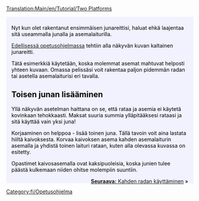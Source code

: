 [[Translation:Main/en/Tutorial/Two Platforms]]{{en/-}}
{{en/Tabs|2|1
|Opetusohjelma/Kaksi_asemalaituria/Fi|1. Kaksi asemalaituria<!--
-->|Opetusohjelma/Kaksi_rataa/Fi|2. Kaksi rataa}}
<div style="padding:.5em 1em 1em 1em; border-top:none; background-color:#f1f2fe; color:#000;">
{{fi/Tutorial}}
Nyt kun olet rakentanut ensimmäisen junareittisi, haluat ehkä laajentaa sitä useammalla junalla ja asemalaiturilla.

[[Main/fi/Opetusohjelma|Edellisessä opetusohjelmassa]] tehtiin alla näkyvän kuvan kaltainen junareitti.
{{en/Phototable|[[File:en/Singletrain.png|400px]]|Kaksi asemalaituria ja yksi juna|none}}

Tätä esimerkkiä käytetään, koska molemmat asemat mahtuvat helposti yhteen kuvaan. Omassa pelissäsi voit rakentaa paljon pidemmän radan tai asetella asemalaiturisi eri tavalla.

==Toisen junan lisääminen==
Yllä näkyvän asetelman haittana on se, että rataa ja asemia ei käytetä kovinkaan tehokkaasti. Maksat suuria summia ylläpitääksesi rataasi ja sitä käyttää vain yksi juna!

Korjaaminen on helppoa - lisää toinen juna. Tällä tavoin voit aina lastata hiiltä kaivoksesta. Korvaa kaivoksen asema kahden asemalaiturin asemalla ja yhdistä toinen laituri rataan, kuten alla olevassa kuvassa on esitetty.
{{en/Phototable|[[File:en/TwotrainsOnetrack.png|400px]]|Kaivosasema kahdella asemalaiturilla.|none}}

Opastimet kaivosasemalla ovat kaksipuoleisia, koska junien tulee päästä kulkemaan niiden ohitse molempiin suuntiin.

<span style="float: right">[[Main/fi/Opetusohjelma/Kaksi rataa|'''Seuraava:''' Kahden radan käyttäminen]] &raquo;</span>
</div>
[[Category:fi/Opetusohjelma]]